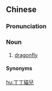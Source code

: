 ==Chinese==
{{zh-forms|s=丁丁猫儿|alt=虰虰貓兒|type=22|dragonfly|cat}}

===Pronunciation===
{{zh-pron
|m-s=din1din1maor1
|cat=n
}}

===Noun===
{{zh-noun}} {{tlb|zh|Sichuan}}

# [[dragonfly]]

====Synonyms====
{{zh-dial|蜻蜓}}

[[hu:丁丁貓兒]]